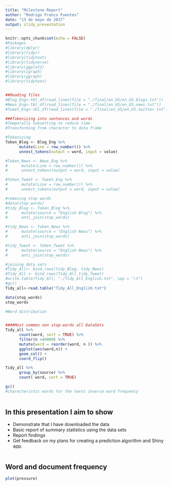 ```yaml
---
title: "Milestone Report"
author: "Rodrigo Franco Fuentes"
date: "13 de mayo de 2017"
output: slidy_presentation
---
```


```r
knitr::opts_chunk$set(echo = FALSE)
#Packages
#library(dplyr)
#library(tidyr)
#library(tidytext)
#library(tidyverse)
#library(ggplot2)
#library(igraph)
#library(ggraph)
#library(tidytext)


##Reading files
#Blog_Eng<-tbl_df(read_lines(file = "./final/en_US/en_US.blogs.txt"))
#News_Eng<-tbl_df(read_lines(file = "./final/en_US/en_US.news.txt"))
#Tweet_Eng<-tbl_df(read_lines(file = "./final/en_US/en_US.twitter.txt"))

###Tokenizing into sentences and words
#Temporally Subsetting to reduce time
#Transforming from character to data frame 

#Tokenizing
Token_Blog <- Blog_Eng %>%
      mutate(Line = row_number()) %>%
      unnest_tokens(output = word, input = value)

#Token_News <- News_Eng %>%
#      mutate(Line = row_number()) %>%
#      unnest_tokens(output = word, input = value)

#Token_Tweet <- Tweet_Eng %>%
#      mutate(Line = row_number()) %>%
#      unnest_tokens(output = word, input = value)

#removing stop words
#data(stop_words)
#tidy_Blog <- Token_Blog %>%
#      mutate(source = "English Blog") %>%
#      anti_join(stop_words)

#tidy_News <- Token_News %>%
#      mutate(source = "English News") %>%
#      anti_join(stop_words)

#tidy_Tweet <- Token_Tweet %>%
#      mutate(source = "English News") %>%
#      anti_join(stop_words)

#joining data sets
#Tidy_All<- bind_rows(tidy_Blog, tidy_News)
#Tidy_All <- bind_rows(Tidy_All,tidy_Tweet)
#write.table(Tidy_All, "./Tidy_All_English.txt", sep = "\t")
#gc()
Tidy_all<-read.table("Tidy_All_English.txt")

data(stop_words)
stop_words

#Word distribution


####Most common non stop-words all DataSets
Tidy_all %>%
      count(word, sort = TRUE) %>%
      filter(n >40000) %>%
      mutate(word = reorder(word, n )) %>%
      ggplot(aes(word,n)) +
      geom_col() + 
      coord_flip()

Tidy_all %>%
      group_by(source) %>%
      count( word, sort = TRUE)

gc()
#characteristic words for the texts inverse word frequency
      
```

## In this presentation I aim to show

- Demonstrate that I have downloaded the data 
- Basic report of summary statistics using the data sets
- Report findings
- Get feedback on my plans for creating a prediction algorithm and Shiny app. 


```r

```

## Word and document frequency

```r
plot(pressure)
```

